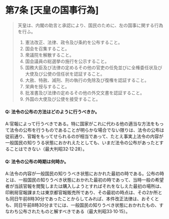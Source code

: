# 第7条 [天皇の国事行為]

> 天皇は、内閣の助言と承認により、国民のために、左の国事に関する行為を行ふ。
> 1. 憲法改正、法律、政令及び条約を公布すること。
> 2. 国会を召集すること。
> 3. 衆議院を解散すること。
> 4. 国会議員の総選挙の施行を公示すること。
> 5. 国務大臣及び法律の定めるその他の官吏の任免並びに全権委任状及び大使及び公使の信任状を認証すること。
> 6. 大赦、特赦、減刑、刑の執行の免除及び復権を認証すること。
> 7. 栄典を授与すること。
> 8. 批准書及び法律の定めるその他の外交文書を認証すること。
> 9. 外国の大使及び公使を接受すること。

#### Q: 法令の公布の方法はどのように行うべきか。

A:官報によって行うべきである。特に国家がこれに代わる他の適当な方法をもって法令の公布を行うものであることが明らかな場合でない限りは、法令の公布は従前通り、官報をもってせられるのが相当であって、たとえ事実上法令の内容が一般国民の知りうる状態におかれえたとしても、いまだ法令の公布があったとすることはできない（最大判昭32·12·28）。

#### Q: 法令の公布の時期は何時か。

A:法令の内容が一般国民の知りうべき状態におかれた最初の時である。公布の時とは、一般国民の知りうべき状態におかれた最初の時であって、当時一般の希望者が当該官報を閲覧しまたは購入しようとすればそれをなしえた最初の場所は、印刷局官報課または東京都官報販売所であり、その最初の時点は、その2か所とも同日午前8時30分であったことからしてみれば、本件改正法律は、おそくとも、同日午前8時30分までには、一般国民の知りうべき状態におかれたもの、すなわち公布されたものと解すべきである（最大判昭33·10·15）。
